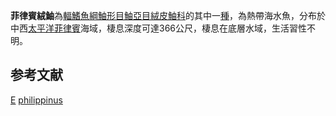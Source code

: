{{Speciesbox 
| taxon = Erisphex philippinus
| authority = [[Fowler|Fowler]], 1938 
| status = NE
| status_system = IUCN3.1
| synonyms = *''Aploactoides philippinus, Fowler, 1938 ''
}}
'''菲律賓絨鮋'''為[[輻鰭魚綱|輻鰭魚綱]][[鮋形目|鮋形目]][[鮋亞目|鮋亞目]][[絨皮鮋科|絨皮鮋科]]的其中一[[種|種]]，為熱帶海水魚，分布於中西[[太平洋|太平洋]][[菲律賓|菲律賓]]海域，棲息深度可達366公尺，棲息在底層水域，生活習性不明。

==参考文献==
{{Reflist}}

{{Taxonbar}}

[[Category:1938年描述的魚類|E]]
[[Category:絨鮋屬|philippinus]]